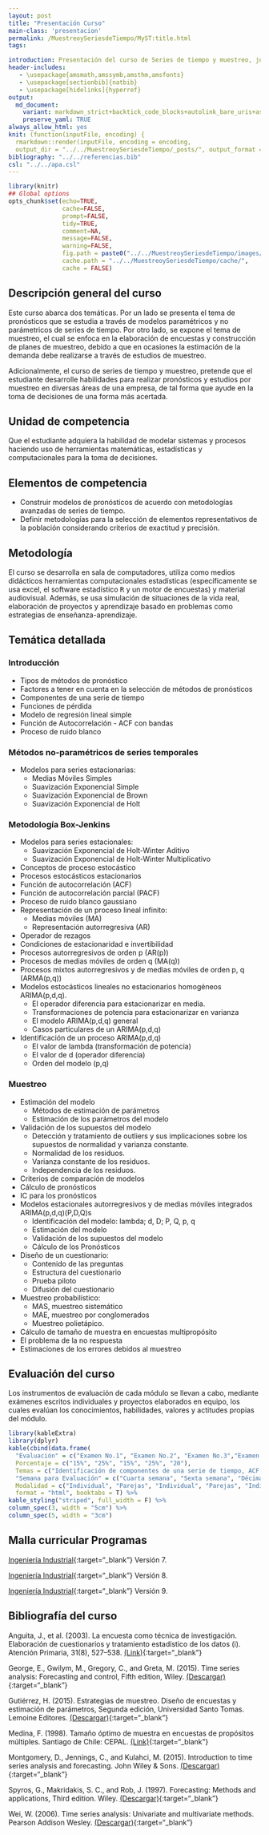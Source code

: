 ```yaml
---
layout: post
title: "Presentación Curso"
main-class: 'presentacion'
permalink: /MuestreoySeriesdeTiempo/MyST:title.html
tags:

introduction: Presentación del curso de Series de tiempo y muestreo, junto con la exposición de la metodología, evaluación del curso y generalidades a tener en cuenta
header-includes:
   - \usepackage{amsmath,amssymb,amsthm,amsfonts}
   - \usepackage[sectionbib]{natbib}
   - \usepackage[hidelinks]{hyperref}
output:
  md_document:
    variant: markdown_strict+backtick_code_blocks+autolink_bare_uris+ascii_identifiers+tex_math_single_backslash
    preserve_yaml: TRUE
always_allow_html: yes   
knit: (function(inputFile, encoding) {
  rmarkdown::render(inputFile, encoding = encoding,
  output_dir = "../../MuestreoySeriesdeTiempo/_posts/", output_format = "all"  ) })
bibliography: "../../referencias.bib"
csl: "../../apa.csl"
---
```


```r
library(knitr)
## Global options
opts_chunk$set(echo=TRUE,
               cache=FALSE,
               prompt=FALSE,
               tidy=TRUE,
               comment=NA,
               message=FALSE,
               warning=FALSE,
               fig.path = paste0("../../MuestreoySeriesdeTiempo/images/", "Presentacion"),
               cache.path = "../../MuestreoySeriesdeTiempo/cache/",
               cache = FALSE)

```

## Descripción general del curso
Este curso abarca dos temáticas. Por un lado se presenta el tema de pronósticos que se estudia a través de modelos paramétricos y no parámetricos de series de tiempo. Por otro lado, se expone el tema de muestreo, el cual se enfoca en la elaboración de encuestas y construcción de planes de muestreo, debido a que en ocasiones la estimación de la demanda debe realizarse a través de estudios de muestreo.

Adicionalmente, el curso de series de tiempo y muestreo, pretende que el estudiante desarrolle habilidades para realizar pronósticos y estudios por muestreo en diversas áreas de una empresa, de tal forma que ayude en la toma de decisiones de una forma más acertada.	

## Unidad de competencia

Que el estudiante adquiera la habilidad de modelar sistemas y procesos haciendo uso de herramientas matemáticas, estadísticas y computacionales para la toma de decisiones.

## Elementos de competencia
* Construir modelos de pronósticos de acuerdo con metodologías avanzadas de series de tiempo.
* Definir metodologías para la selección de elementos representativos de la población considerando criterios de exactitud y precisión.

## Metodología
El curso se desarrolla en sala de computadores, utiliza como medios didácticos herramientas computacionales estadísticas (específicamente se usa excel, el software estadístico <tt>R</tt> y un motor de encuestas) y material audiovisual. Además, se usa simulación de situaciones de la vida real, elaboración de proyectos y aprendizaje basado en problemas como estrategias de enseñanza-aprendizaje.

## Temática detallada

### Introducción
* Tipos de métodos de pronóstico
* Factores a tener en cuenta en la selección de métodos de pronósticos
* Componentes de una serie de tiempo
* Funciones de pérdida
* Modelo de regresión lineal simple
* Función de Autocorrelación - ACF con bandas
* Proceso de ruido blanco

### Métodos no-paramétricos de series temporales
* Modelos para series estacionarias: 
  * Medias Móviles Simples 
  * Suavización Exponencial Simple
  * Suavización Exponencial de Brown
  * Suavización Exponencial de Holt
  
### Metodología Box-Jenkins
* Modelos para series estacionales: 
  * Suavización Exponencial de Holt-Winter Aditivo
  * Suavización Exponencial de Holt-Winter Multiplicativo
* Conceptos de proceso estocástico
* Procesos estocásticos estacionarios
* Función de autocorrelación (ACF)
* Función de autocorrelación parcial (PACF) 
* Proceso de ruido blanco gaussiano
* Representación de un proceso lineal infinito: 
  * Medias móviles (MA)
  * Representación autorregresiva (AR)
* Operador de rezagos
* Condiciones de estacionaridad e invertibilidad
* Procesos autorregresivos de orden p (AR(p))
* Procesos de medias móviles de orden q (MA(q))
* Procesos mixtos autorregresivos y de medias móviles de orden p, q (ARMA(p,q))
* Modelos estocásticos lineales no estacionarios homogéneos ARIMA(p,d,q). 
  * El operador diferencia para estacionarizar en media. 
  * Transformaciones de potencia para estacionarizar en varianza
  * El modelo ARIMA(p,d,q) general
  * Casos particulares de un ARIMA(p,d,q)
* Identificación de un proceso ARIMA(p,d,q)
  * El valor de lambda (transformación de potencia)
  * El valor de d (operador diferencia)
  * Orden del modelo (p,q)

### Muestreo
* Estimación del modelo
  * Métodos de estimación de parámetros
  * Estimación de los parámetros del modelo
* Validación de los supuestos del modelo
  * Detección y tratamiento de outliers y sus implicaciones sobre los supuestos de normalidad y varianza constante. 
  * Normalidad de los residuos.
  * Varianza constante de los residuos. 
  * Independencia de los residuos.
* Criterios de comparación de modelos
* Cálculo de pronósticos
* IC para los pronósticos
* Modelos estacionales autorregresivos y de medias móviles integrados ARIMA(p,d,q)(P,D,Q)s
  * Identificación del modelo: lambda; d, D; P, Q, p, q
  * Estimación del modelo
  * Validación de los supuestos del modelo
  * Cálculo de los Pronósticos
* Diseño de un cuestionario:
  * Contenido de las preguntas
  * Estructura del cuestionario
  * Prueba piloto
  * Difusión del cuestionario
* Muestreo probabilístico: 
  * MAS, muestreo sistemático
  * MAE, muestreo por conglomerados
  * Muestreo polietápico.
* Cálculo de tamaño de muestra en encuestas multipropósito
* El problema de la no respuesta
* Estimaciones de los errores debidos al muestreo


## Evaluación del curso
Los instrumentos de evaluación de cada módulo se llevan a cabo, mediante exámenes escritos individuales y proyectos elaborados en equipo, los cuales evalúan los conocimientos, habilidades, valores y actitudes propias del módulo.

```r
library(kableExtra)
library(dplyr)
kable(cbind(data.frame(
  "Evaluación" = c("Examen No.1", "Examen No.2", "Examen No.3","Examen No.4", "Trabajo")),
  Porcentaje = c("15%", "25%", "15%", "25%", "20"),
  Temas = c("Identificación de componentes de una serie de tiempo, ACF, funciones de pérdida y modelo de regresión lineal simple", "Métodos no-paramétricos de series temporales", "Identificación de procesos ARIMA(p,d,q)", "Modelos Box-Jenkins", "Trabajo de muestreo"),
  "Semana para Evaluación" = c("Cuarta semana", "Sexta semana", "Décima semana", "Duodécima semana", "Décimo sexta semana"),
  Modalidad = c("Individual", "Parejas", "Individual", "Parejas", "Individual, Parejas, Grupal")),
  format = "html", booktabs = T) %>%
kable_styling("striped", full_width = F) %>%
column_spec(3, width = "5cm") %>%
column_spec(5, width = "3cm") 


```

## Malla curricular Programas

[Ingeniería Industrial](https://sites.google.com/site/mallasingindustrial/_/rsrc/1467895226507/version-8-estudiantes-2011-1-a-201-1/Malla%20versi%C3%B3n%207%20Ing%20Industrial.png){:target="_blank"} Versión 7.

[Ingeniería Industrial](https://sites.google.com/site/mallasingindustrial/_/rsrc/1467895226323/version-8-estudiantes-2011-1-a-201/Malla%20versi%C3%B3n%208%20Ing%20Industrial.png){:target="_blank"} Versión 8.

[Ingeniería Industrial](https://sites.google.com/site/mallasingindustrial/_/rsrc/1467895228876/home/Malla%20versi%C3%B3n%209%20Ing%20Industrial.png){:target="_blank"} Versión 9.

## Bibliografía del curso

Anguita, J., et al. (2003). La encuesta como técnica de investigación. Elaboración de cuestionarios y tratamiento estadı́stico de los datos (i). Atención Primaria, 31(8), 527–538.
[(Link)](https://www.sciencedirect.com/science/article/pii/S0212656703707288){:target="_blank"}

George, E., Gwilym, M., Gregory, C., and Greta, M. (2015). Time series analysis: Forecasting and control, Fifth edition, Wiley. [(Descargar)](http://booksdl.org/get.php?md5=bb617eac4cb4ec545575a49dbd7825dd){:target="_blank"}

Gutiérrez, H. (2015). Estrategias de muestreo. Diseño de encuestas y estimación de parámetros, Segunda edición, Universidad Santo Tomas. Lemoine Editores. [(Descargar)](http://booksdl.org/get.php?md5=f1583a4d5c882fd2c5bb7049b40cd081){:target="_blank"}

Medina, F. (1998). Tamaño óptimo de muestra en encuestas de propósitos múltiples. Santiago de Chile: CEPAL.
[(Link)](http://www.intranus.net/archivos/Tamanooptimomuestraencueestas.pdf){:target="_blank"}

Montgomery, D., Jennings, C., and Kulahci, M. (2015). Introduction to time series analysis and forecasting. John Wiley & Sons.
[(Descargar)](http://booksdl.org/get.php?md5=43cada32a445b5c0321ba21f2a95d3d3){:target="_blank"}

Spyros, G., Makridakis, S. C., and Rob, J. (1997). Forecasting: Methods and applications, Third edition. Wiley. [(Descargar)](http://booksdl.org/get.php?md5=c5ff1e3372ad7f7b8bfb65ed4dfb0674){:target="_blank"}

Wei, W. (2006). Time series analysis: Univariate and multivariate methods. Pearson Addison Wesley.
[(Descargar)](http://booksdl.org/get.php?md5=A1A8148B4F28DE0AE6574E8B1134BCB6){:target="_blank"}
